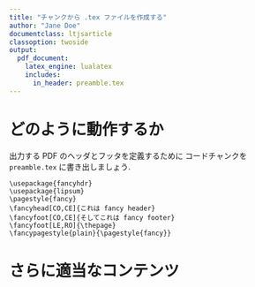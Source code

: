 ```yaml
---
title: "チャンクから .tex ファイルを作成する"
author: "Jane Doe"
documentclass: ltjsarticle
classoption: twoside
output: 
  pdf_document:
    latex_engine: lualatex
    includes:
      in_header: preamble.tex
---
```


# どのように動作するか

出力する PDF のヘッダとフッタを定義するために
コードチャンクを `preamble.tex` に書き出しましょう.

```cat
\usepackage{fancyhdr}
\usepackage{lipsum}
\pagestyle{fancy}
\fancyhead[CO,CE]{これは fancy header}
\fancyfoot[CO,CE]{そしてこれは fancy footer}
\fancyfoot[LE,RO]{\thepage}
\fancypagestyle{plain}{\pagestyle{fancy}}
```

\lipsum[1-15]

# さらに適当なコンテンツ

\lipsum[16-30]
